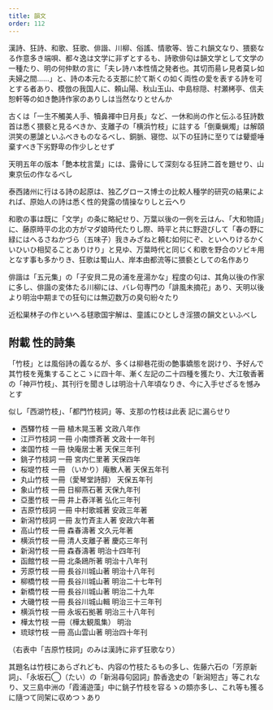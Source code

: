 ```yaml
---
title: 韻文
order: 112
---
```


漢詩、狂詩、和歌、狂歌、俳諧、川柳、俗謠、情歌等、皆これ韻文なり、猥褻なる作意多き端唄、都々逸は文学に非ずとするも、詩歌俳句は韻文学として文学の一種たり、明の何仲默の言に「夫レ詩ハ本性情之発者也。其切而昜レ見者莫レ如夫婦之間……」と、詩の本元たる支那に於て斯くの如く両性の愛を表する詩を可とする者あり、模倣の我国人に、頼山陽、秋山玉山、中島棕隠、村瀬栲亭、信夫恕軒等の如き艶詩作家のありしは当然なりとせんか


古くは「一生不觸美人手、犢鼻褌中日月長」など、一休和尚の作と伝ふる狂詩数首は悉く猥褻と見るべきか、支離子の「横浜竹枝」に註する「倒乗蝋燭」は解頤洪笑の悪謔といふべきものなるべし、銅脈、寝惚、以下の狂詩に至りては顰蹙唾棄すべき下劣野卑の作少しとせず

天明五年の版本「艶本枕言葉」には、露骨にして深刻なる狂詩二首を題せり、山東京伝の作なるべし


泰西諸州に行はる詩の起原は、独乙グロース博士の比較人種学的研究の結果によれば、原始人の詩は悉く性的発露の情操なりしと云へり


和歌の事は既に「文学」の条に略紀せり、万葉以後の一例を云はん、「大和物語」に、藤原時平の北の方がマダ娘時代たりし際、時平と共に野遊びして「春の野に緑にはへるさねかづら（五味子）我きみざねと頼む如何にぞ、といへりけるかくいひいひ相契ることありけり」と見ゆ、万葉時代と同じく和歌を野合のソビキ用となす事も多かりき、狂歌は蜀山人、岸本由都流等に猥褻としての名作あり

俳諧は「五元集」の「子安貝二見の浦を産湯かな」程度の句は、其角以後の作家に多し、俳諧の変体たる川柳には、バレ句専門の「誹風未摘花」あり、天明以後より明治中期までの狂句には無辺数万の臭句紛々たり


近松巣林子の作といへる毬歌国宇解は、童謠にひとしき淫猥の韻文といふべし

## 附載 性的詩集

「竹枝」とは風俗詩の義なるが、多くは柳巷花街の艶事嬌態を説けり、予好んで其竹枝を蒐集することこゝに四十年、漸く左記の二十四種を獲たり、大江敬香著の「神戸竹枝」、其刊行を聞きしは明治十八年頃なりき、今に入手せざるを憾みとす

似し「西湖竹枝」、「都門竹枝詞」等、支那の竹枝は此表
記に漏らせり

* 西驛竹枝	一冊	植木晃玉著	文政八年作
* 江戸竹枝詞	一冊	小南慓斉著	文政十一年刊
* 楽国竹枝	一冊	快庵居士著	天保三年刊
* 銚子竹枝詞	一冊	宮内仁里著	天保四年
* 桜堤竹枝	一冊	（いかり）庵散人著	天保五年刊
* 丸山竹枝	一冊（愛琴堂詩醇）	天保五年刊
* 象山竹枝	一冊	日柳燕石著	天保九年刊
* 亞墨竹枝	一冊	井上舂洋著	弘化三年刊
* 吉原竹枝詞	一冊	中村歌城著	安政三年著
* 新潟竹枝詞	一冊	友竹斉主人著	安政六年著
* 高山竹枝	一冊	森春濤著	文久元年著
* 横浜竹枝	一冊	清人支離子著	慶応三年刊
* 新潟竹枝	一冊	森舂濤著	明治十四年刊
* 函館竹枝	一冊	北条鴎所著	明治十八年刊
* 芳原竹枝	一冊	長谷川城山著	明治十八年刊
* 柳橋竹枝	一冊	長谷川城山著	明治二十七年刊
* 新橋竹枝	一冊	長谷川城山著	明治二十九年
* 大磯竹枝	一冊	長谷川城山輯	明治三十三年刊
* 横浜竹枝	一冊	永坂石拠著	明治三十八年刊
* 樺太竹枝	一冊（樺太観風集）	明治
* 琉球竹枝	一冊	高山雲山著	明治四十年刊

（右表中「吉原竹枝詞」のみは漢詩に非ず狂歌なり）

其題名は竹枝にあらざれども、内容の竹枝たるもの多し、佐藤六石の「芳原新詞」、「永坂石◯（たい）の「新潟尋句図詞」酔香逸史の「新潟短古」等これなり、又三島中洲の「霞浦遊藻」中に銚子竹枝を容るゝの類亦多し、これ等も獲るに隨つて同架に収めつゝあり

